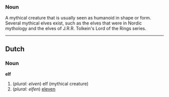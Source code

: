 ===Noun===
A mythical creature that is usually seen as humanoid in shape or form.  Several mythical elves exist, such as the elves that were in Nordic mythology and the elves of J.R.R. Tolkein's Lord of the Rings series.

----
==Dutch==
===Noun===
'''elf''' 
#(''plural: elven'') elf (mythical creature)
#(''plural: elfen'') [[eleven]]